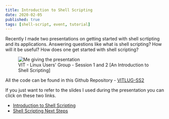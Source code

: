 ```yaml
---
title: Introduction to Shell Scripting
date: 2020-02-05
published: true
tags: [shell-script, event, tutorial]
---
```


Recently I made two presentations on getting started with shell scrtipting and its applications. Answering questions like what is shell scripting? How will it be useful? How does one get started with shell scripting?

<figure>
  <img src="images/shell_collage.jpg" alt="Me giving the presentation"/>
  <figcaption>
    VIT - Linux Users' Group - Session 1 and 2 [An Introduction to Shell
    Scripting]
  </figcaption>
</figure>

All the code can be found in this Github Repository - <a href="https://github.com/nishalkulkarni/VITLUG-SS2">VITLUG-SS2</a>

If you just want to refer to the slides I used during the presentation you can click on these two links.

<ul>
  <li>
    <a href="https://github.com/nishalkulkarni/VITLUG-SS2/blob/master/Slides/Shell%20VIT-LUG(2).pdf">
      Introduction to Shell Scripting
    </a>
  </li>
  <li>
    <a href="https://github.com/nishalkulkarni/VITLUG-SS2/blob/master/Slides/Shell%20Next%20Steps.pdf">
      Shell Scripting Next Steps
    </a>
  </li>
</ul>
